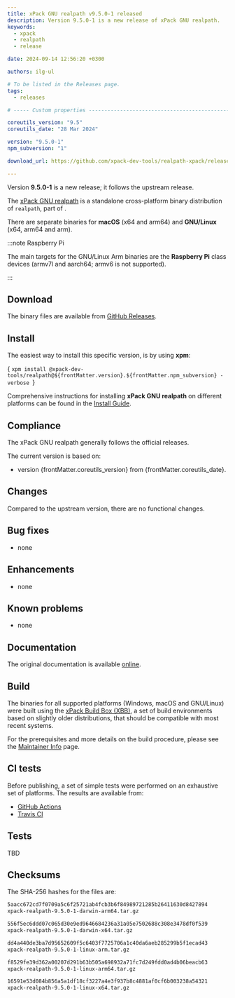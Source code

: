 ```yaml
---
title: xPack GNU realpath v9.5.0-1 released
description: Version 9.5.0-1 is a new release of xPack GNU realpath.
keywords:
  - xpack
  - realpath
  - release

date: 2024-09-14 12:56:20 +0300

authors: ilg-ul

# To be listed in the Releases page.
tags:
  - releases

# ----- Custom properties -----------------------------------------------------

coreutils_version: "9.5"
coreutils_date: "28 Mar 2024"

version: "9.5.0-1"
npm_subversion: "1"

download_url: https://github.com/xpack-dev-tools/realpath-xpack/releases/tag/v9.5.0-1/

---
```


<head><title>{frontMatter.title}</title></head>

Version **9.5.0-1** is a new release; it follows the upstream release.

<!-- truncate -->



The [xPack GNU realpath](https://xpack-dev-tools.github.io/realpath-xpack/)
is a standalone cross-platform binary distribution of
`realpath`, part of
[](https://www.gnu.org/software/coreutils/).

There are separate binaries for
**macOS** (x64 and arm64)
and **GNU/Linux** (x64, arm64 and arm).

:::note Raspberry Pi

The main targets for the GNU/Linux Arm
binaries are the **Raspberry Pi** class devices (armv7l and aarch64;
armv6 is not supported).

:::

## Download

The binary files are available from <a href={frontMatter.download_url}>GitHub Releases</a>.

<Prerequisites/>

## Install

The easiest way to install this specific version, is by using **xpm**:

<CodeBlock language="console"> {
`xpm install @xpack-dev-tools/realpath@${frontMatter.version}.${frontMatter.npm_subversion} -verbose
`} </CodeBlock>

Comprehensive instructions for installing **xPack GNU realpath** on different platforms
can be found in the [Install Guide](/docs/install/).

## Compliance

The xPack GNU realpath generally follows the official
[](https://ftp.gnu.org/gnu/coreutils/) releases.

The current version is based on:

-  version {frontMatter.coreutils_version}
from {frontMatter.coreutils_date}.

## Changes

Compared to the upstream version, there are no functional changes.

## Bug fixes

- none

## Enhancements

- none

## Known problems

- none

## Documentation

The original documentation is available
[online](https://www.gnu.org/software/coreutils/manual/).

## Build

The binaries for all supported platforms
(Windows, macOS and GNU/Linux) were built using the
[xPack Build Box (XBB)](https://xpack.github.io/xbb/), a set
of build environments based on slightly older distributions, that should be
compatible with most recent systems.

For the prerequisites and more details on the build procedure, please see the
[Maintainer Info](/docs/maintainer/) page.

## CI tests

Before publishing, a set of simple tests were performed on an exhaustive
set of platforms. The results are available from:

- [GitHub Actions](https://github.com/xpack-dev-tools/realpath-xpack/actions/)
- [Travis CI](https://app.travis-ci.com/github/xpack-dev-tools/realpath-xpack/builds/)

## Tests

TBD

## Checksums

The SHA-256 hashes for the files are:

```txt
5aacc672cd7f0709a5c6f25721ab4fcb3b6f84989721285b26411630d8427894
xpack-realpath-9.5.0-1-darwin-arm64.tar.gz

556f5ec6ddd07c065d30e9ed9646684236a31a05e7502688c308e3478df0f539
xpack-realpath-9.5.0-1-darwin-x64.tar.gz

dd4a440de3ba7d95652609f5c6403f7725706a1c40da6aeb285299b5f1ecad43
xpack-realpath-9.5.0-1-linux-arm.tar.gz

f8529fe39d362a00207d291b63b505a698932a71fc7d249fdd0ad4b06beacb63
xpack-realpath-9.5.0-1-linux-arm64.tar.gz

16591e53d084b856a5a1df18cf3227a4e3f937b8c4881af0cf6b003238a54321
xpack-realpath-9.5.0-1-linux-x64.tar.gz

```

<DeprecationNotices/>

<DownloadAnalytics version={frontMatter.version}/>
